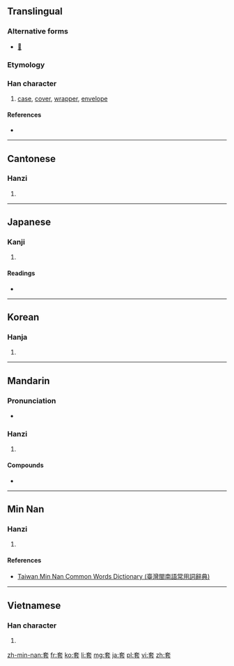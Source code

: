 ==Translingual==

===Alternative forms===
* [[𡘷]]

===Etymology===
{{Han compound|大|長|t1=large|t2=long|ls=ic}}

===Han character===
{{Han char|rn=37|rad=大|as=07|sn=10|four=4073<sub>1</sub>|canj=大尸一戈 (KSMI)|ids=⿱[[大]][[镸]]}}

# [[case]], [[cover]], [[wrapper]], [[envelope]]

====References====
* {{Han ref|kx=0252.060|dkj=05926|dj=0514.010|hdz=10540.090|uh=5957|ud=22871|bh=AE4D|bd=44621}}

----

==Cantonese==

===Hanzi===
{{yue-hanzi|jyut=[[tou3]]|y=tou3}}

# {{defn|lang=yue|sort=大07}}

----

==Japanese==

===Kanji===
{{ja-kanji|grade=|rs=大07}}

# {{defn|lang=ja|sort=大07}}

====Readings====
* {{ja-readings|on=[[とう]] (tō)|kun=[[かさねる]] (kasaneru), [[おおい]] (ooi)}}

----

==Korean==

===Hanja===
{{ko-hanja|hangeul=[[투]], [[토]]|rv=tu, to|mr=t'u, t'o|y=thwu, tho}}

# {{defn|lang=ko|sort=大07}}

----

==Mandarin==

===Pronunciation===
* {{audio|Zh-tào.ogg|Audio}}

===Hanzi===
{{cmn-hanzi|pin=[[tào]] ([[tao4]])|wg=t'ao<sup>4</sup>}}

# {{defn|lang=cmn|sort=大07}}

====Compounds====
* {{l|cmn|手套|tr=|shǒutào|glove}}

----

==Min Nan==

===Hanzi===
{{nan-hanzi|tlpa=thò (tho<sup>3</sup>)}}

# {{defn|lang=nan|sort=大07}}

====References====
*[http://twblg.dict.edu.tw/holodict_new/result_detail.jsp?n_no=5881&curpage=1&sample=%E5%A5%97&radiobutton=1&querytarget=1&limit=20&pagenum=1&rowcount=10 Taiwan Min Nan Common Words Dictionary (臺灣閩南語常用詞辭典)]

----

==Vietnamese==

===Han character===
{{vi-hantu|[[sáo]], [[thạo]]|rs=大07}}

# {{defn|lang=vi|sort=大07}}

[[zh-min-nan:套]]
[[fr:套]]
[[ko:套]]
[[li:套]]
[[mg:套]]
[[ja:套]]
[[pl:套]]
[[vi:套]]
[[zh:套]]